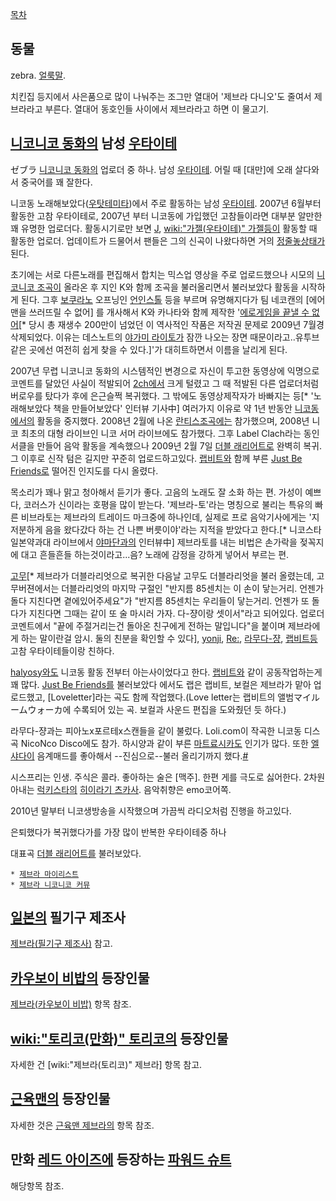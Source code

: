 [[목차]]

== 동물 ==
zebra. [[얼룩말]].

치킨집 등지에서 사은품으로 많이 나눠주는 조그만 열대어 '제브라 다니오'도 줄여서 제브라라고 부른다. 열대어 동호인들 사이에서 제브라라고 하면 이 물고기.

== [[니코니코 동화]]의 남성 [[우타이테]] ==
ゼブラ
[[니코니코 동화]]의 업로더 중 하나. 남성 [[우타이테]]. 어릴 때 [대만]에 오래 살다와서 중국어를 꽤 잘한다.

니코동 노래해보았다([[우탓테미타]])에서 주로 활동하는 남성 [[우타이테]]. 2007년 6월부터 활동한 고참 우타이테로, 2007년 부터 니코동에 가입했던 고참들이라면 대부분 알만한 꽤 유명한 업로더다. 활동시기로만 보면 [[J]], [[wiki:"가젤(우타이테)" 가젤]]등이 활동할 때 활동한 업로더. 업데이트가 드물어서 팬들은 그의 신곡이 나왔다하면 거의 [[정줄놓]]상태가 된다.

초기에는 서로 다른노래를 편집해서 합치는 믹스업 영상을 주로 업로드했으나 시모의 [[니코니코 조곡]]이 올라온 후 지인 K와 함께 조곡을 불러올리면서 불러보았다 활동을 시작하게 된다. 그후 [[보쿠라노]] 오프닝인 [[언인스톨]] 등을 부르며 유명해지다가 팀 네코캔의 [에어맨을 쓰러뜨릴 수 없어] 를 개사해서 K와 카나타와 함께 제작한 '[[에로게임을 끝낼 수 없어]][* 당시 총 재생수 200만이 넘었던 이 역사적인 작품은 저작권 문제로 2009년 7월경 삭제되었다. 이유는 데스노트의 [[야가미 라이토]]가 잠깐 나오는 장면 때문이라고..유투브같은 곳에선 여전히 쉽게 찾을 수 있다.]'가 대히트하면서 이름을 날리게 된다.

2007년 무렵 니코니코 동화의 시스템적인 변경으로 자신이 투고한 동영상에 익명으로 코멘트를 달았던 사실이 적발되어 [[2ch]]에서 크게 털렸고 그 때 적발된 다른 업로더처럼 버로우를 탔다가 후에 은근슬쩍 복귀했다. 그 밖에도 동영상제작자가 바빠지는 등[* '노래해보았다 책을 만들어보았다' 인터뷰 기사中] 여러가지 이유로 약 1년 반동안 [[니코동]]에서의 활동을 중지했다. 2008년 2월에 나온 [[란티스조곡]]에는 참가했으며, 2008년 니코 최초의 대형 라이브인 니코 서머 라이브에도 참가했다. 그후 Label Clach라는 동인 서클을 만들어 음악 활동을 계속했으나  2009년 2월 7일 [[더블 래리어트]]로 완벽히 복귀. 그 이후로 신작 텀은 길지만 꾸준히 업로드하고있다.  [[랩비트]]와 함께 부른 [[Just Be Friends]]로 떨어진 인지도를 다시 올렸다.

목소리가 꽤나 맑고 청아해서 듣기가 좋다. 고음의 노래도 잘 소화 하는 편. 가성이 예쁘다, 코러스가 신이라는 호평을 많이 받는다. '제브라-토'라는 명칭으로 불리는 특유의 빠른 비브라토는 제브라의 트레이드 마크중에 하나인데, 실제로 프로 음악기사에게는 '지저분하게 음을 왔다갔다 하는 건 나쁜 버릇이야'라는 지적을 받았다고 한다.[* 니코스타 일본약과대 라이브에서 [[야마단]]과의 인터뷰中] 제브라토를 내는 비법은 손가락을 젖꼭지에 대고 흔들흔들 하는것이라고...음? 노래에 감정을 강하게 넣어서 부르는 편. 

[[고무]][* 제브라가 더블라리엇으로 복귀한 다음날 고무도 더블라리엇을 불러 올렸는데, 고무버젼에서는 더블라리엇의 마지막 구절인 "반지름 85센치는 이 손이 닿는거리. 언젠가 돌다 지친다면 곁에있어주세요"가 "반지름 85센치는 우리들이 닿는거리. 언젠가 또 돌다가 지친다면 그때는 같이 또 술 마시러 가자. 다-쟝이랑 셋이서"라고 되어있다. 업로더 코멘트에서 "끝에 주절거리는건 돌아온 친구에게 전하는 말입니다"을 붙이며 제브라에게 하는 말이란걸 암시. 둘의 친분을 확인할 수 있다], [[yonji]], [[Re:]], [[라무다-쟝]], [[랩비트]]등 고참 우타이테들이랑 친하다.

[[halyosy]]와도 니코동 활동 전부터 아는사이었다고 한다. [[랩비트]]와 같이 공동작업하는게 꽤 많다. [[Just Be Friends]]를 불러보았다 에서도 랩은 랩비트, 보컬은 제브라가 맡아 업로드했고, [Loveletter]라는 곡도 함께 작업했다.(Love letter는 랩비트의 앨범マイルームウォーカ에 수록되어 있는 곡. 보컬과 사운드 편집을 도와줬던 듯 하다.)

라무다-쟝과는 피아노x포르테x스캔들을 같이 불렀다. Loli.com이 작곡한 니코동 디스곡 NicoNco Disco에도 참가. 하시양과 같이 부른 [[마트료시카]]도 인기가 많다. 또한 [[엘샤다이]] 음계매드를 좋아해서 --진심으로--불러 올리기까지 했다.[http://www.nicovideo.jp/watch/sm12559895 #]

시스프리는 인생. 주식은 콜라. 좋아하는 술은 [맥주]. 한편 게를 극도로 싫어한다. 2차원 아내는 [[럭키스타]]의 [[히이라기 츠카사]]. 음악취향은 emo코어쪽.

2010년 말부터 니코생방송을 시작했으며 가끔씩 라디오처럼 진행을 하고있다.

은퇴했다가 복귀했다가를 가장 많이 반복한 우타이테중 하나


{{{#!html
 <object width="480" height="385"><param name="movie" value="http://www.youtube.com/v/3_XPLM8d-ak?fs=1&amp;hl=ko_KR"></param><param name="allowFullScreen" value="true"></param><param name="allowscriptaccess" value="always"></param><embed src="http://www.youtube.com/v/3_XPLM8d-ak?fs=1&amp;hl=ko_KR" type="application/x-shockwave-flash" allowscriptaccess="always" allowfullscreen="true" width="480" height="385"></embed></object>
}}}
대표곡 [[더블 래리어트]]를 불러보았다.

 * [http://www.nicovideo.jp/mylist/10919041 제브라 마이리스트]
 * [http://com.nicovideo.jp/community/co4080 제브라 니코니코 커뮤]

== [[일본]]의 필기구 제조사 ==
[[제브라(필기구 제조사)]] 참고.

== [[카우보이 비밥]]의 등장인물 ==
[[제브라(카우보이 비밥)]] 항목 참조.

== [[wiki:"토리코(만화)" 토리코]]의 등장인물 ==
자세한 건 [wiki:"제브라(토리코)" 제브라] 항목 참고.

== [[근육맨]]의 등장인물 ==
자세한 것은 [[근육맨 제브라]]의 항목 참조.
 
== 만화 [[레드 아이즈]]에 등장하는 [[파워드 슈트]] ==
해당항목 참조.
